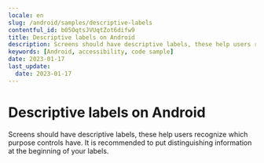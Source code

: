```yaml
---
locale: en
slug: /android/samples/descriptive-labels
contentful_id: b05OqtsJVUqtZot6difw9
title: Descriptive labels on Android
description: Screens should have descriptive labels, these help users recognize which purpose controls have.
keywords: [Android, accessibility, code sample]
date: 2023-01-17
last_update:
  date: 2023-01-17
---
```


# Descriptive labels on Android

Screens should have descriptive labels, these help users recognize which purpose controls have. It is recommended to put distinguishing information at the beginning of your labels.

<CodeSample id="screen-labels" framework="android" locale="en"/>
